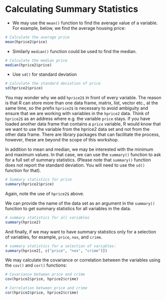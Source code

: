 # Calculating Summary Statistics

-   We may use the `mean()` function to find the average value of a variable. For example, below, we find the average housing price:

```r
# Calculate the average price
mean(hprice2$price)
```

-   Similarly `median()` function could be used to find the median.

```r
# Calculate the median price
median(hprice2$price)
```

-   Use `sd()` for standard deviation

```r
# Calculate the standard deviation of price
sd(hprice2$price)
```

You may wonder why we add `hprice2$` in front of every variable. The reason is that R can store more than one data frame, matrix, list, vector etc., at the same time, so the prefix `hprice2$` is necessary to avoid ambiguity and ensure that we are working with variables in the `hprice2` data. Think of `hprice2$` as an address where e.g. the variable `price` stays. If you have loaded another data frame that contains a `price` variable, R would know that we want to use the variable from the hprice2 data set and not from the other data frame. There are library packages that can facilitate the process, however, these are beyond the scope of this workshop.

In addition to mean and median, we may be interested with the minimum and maximum values. In that case, we can use the `summary()` function to ask for a full set of summary statistics. (Please note that `summary()` function does not report the standard deviation. You will need to use the `sd()` function for that).

```r
# Summary statistics for price
summary(hprice2$price)
```

Again, note the use of `hprice2$` above.

We can provide the name of the data set as an argument in the `summary()` function to get summary statistics for all variables in the data.

```r
# summary statistics for all variables
summary(hprice2)
```

And finally, if we may want to have summary statistics only for a selection of variables, for example, `price`, `nox`, and `crime`.

```r
# summary statistics for a selection of variables:
summary(hprice2[, c("price", "nox", "crime")])
```

We may calculate the covariance or correlation between the variables using the `cov()` and `cor()` functions:

```r
# Covariance between price and crime
cov(hprice2$price, hprice2$crime)

# Correlation between price and crime
cor(hprice2$price, hprice2$crime)
```
